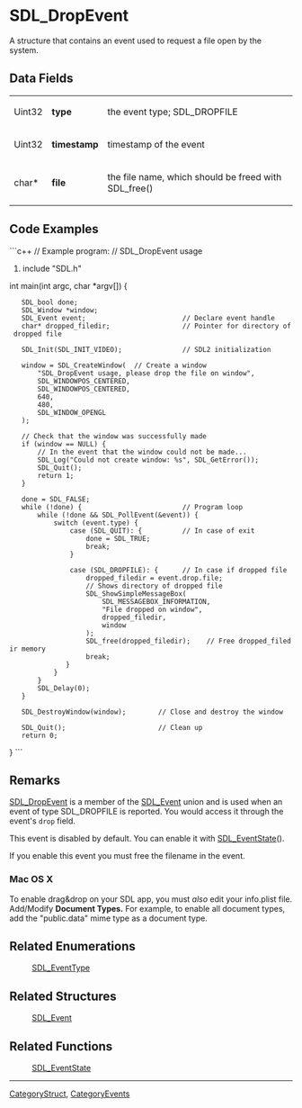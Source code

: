 <!-- pragma section-numbers off -->
<!-- pragma camelcase off -->

= SDL_DropEvent =
A structure that contains an event used to request a file open by the system.


== Data Fields ==
{|
|Uint32
|'''type'''
|the event type; SDL_DROPFILE
|-
|Uint32
|'''timestamp'''
|timestamp of the event
|-
|char*
|'''file'''
|the file name, which should be freed with SDL_free()
|}

== Code Examples ==
```c++
// Example program:
// SDL_DropEvent usage

#include "SDL.h"

int main(int argc, char *argv[]) {
    SDL_bool done;
    SDL_Window *window;
    SDL_Event event;                        // Declare event handle
    char* dropped_filedir;                  // Pointer for directory of dropped file

    SDL_Init(SDL_INIT_VIDEO);               // SDL2 initialization

    window = SDL_CreateWindow(  // Create a window
        "SDL_DropEvent usage, please drop the file on window",
        SDL_WINDOWPOS_CENTERED,
        SDL_WINDOWPOS_CENTERED,
        640,
        480,
        SDL_WINDOW_OPENGL
    );

    // Check that the window was successfully made
    if (window == NULL) {
        // In the event that the window could not be made...
        SDL_Log("Could not create window: %s", SDL_GetError());
        SDL_Quit();
        return 1;
    }

    done = SDL_FALSE;
    while (!done) {                         // Program loop
        while (!done && SDL_PollEvent(&event)) {
            switch (event.type) {
                case (SDL_QUIT): {          // In case of exit
                    done = SDL_TRUE;
                    break;
                }

                case (SDL_DROPFILE): {      // In case if dropped file
                    dropped_filedir = event.drop.file;
                    // Shows directory of dropped file
                    SDL_ShowSimpleMessageBox(
                        SDL_MESSAGEBOX_INFORMATION,
                        "File dropped on window",
                        dropped_filedir,
                        window
                    );
                    SDL_free(dropped_filedir);    // Free dropped_filedir memory
                    break;
               }
            }
        }
        SDL_Delay(0);
    }

    SDL_DestroyWindow(window);        // Close and destroy the window

    SDL_Quit();                       // Clean up
    return 0;
}
```

== Remarks ==
[[SDL_DropEvent]] is a member of the [[SDL_Event]] union and is used when an event of type SDL_DROPFILE is reported. You would access it through the event's <code>drop</code> field.

This event is disabled by default.  You can enable it with [[SDL_EventState]]().

If you enable this event you must free the filename in the event.

=== Mac OS X ===
To enable drag&drop on your SDL app, you must ''also'' edit your info.plist file. Add/Modify '''Document Types.''' For example, to enable all document types, add the "public.data" mime type as a document type.

== Related Enumerations ==
:[[SDL_EventType]]

== Related Structures ==
:[[SDL_Event]]

== Related Functions ==
:[[SDL_EventState]]

----
[[CategoryStruct]], [[CategoryEvents]]
